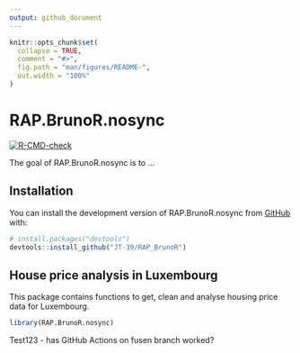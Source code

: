 ```yaml
---
output: github_document
---
```


<!-- README.md is generated from README.Rmd. Please edit that file -->

```r
knitr::opts_chunk$set(
  collapse = TRUE,
  comment = "#>",
  fig.path = "man/figures/README-",
  out.width = "100%"
)
```

# RAP.BrunoR.nosync

<!-- badges: start -->
[![R-CMD-check](https://github.com/JT-39/RAP_BrunoR/actions/workflows/R-CMD-check.yaml/badge.svg)](https://github.com/JT-39/RAP_BrunoR/actions/workflows/R-CMD-check.yaml)
<!-- badges: end -->

The goal of RAP.BrunoR.nosync is to ...

## Installation

You can install the development version of RAP.BrunoR.nosync from [GitHub](https://github.com/) with:

``` r
# install.packages("devtools")
devtools::install_github("JT-39/RAP_BrunoR")
```

## House price analysis in Luxembourg

This package contains functions to get, clean and analyse housing price data for Luxembourg.

```r
library(RAP.BrunoR.nosync)
```

Test123 - has GitHub Actions on fusen branch worked?